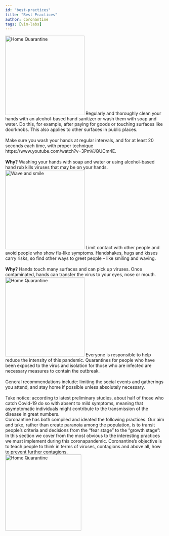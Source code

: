 ```yaml
---
id: "best-practices"
title: "Best Practices"
author: coronantine
tags: [vim-labs]
---
```



<Grid container>
	<Grid item xs={12} md={4}>
		<img alt ="Home Quarantine" src="/best-practice/wash-your-hands-blue-icon.png" width="250px" height="250px"/>
		<Typography>
			Regularly and thoroughly clean your hands with an alcohol-based hand sanitizer or wash them with soap and water. Do this, for example, after paying for goods or touching surfaces like doorknobs. This also applies to other surfaces in public places.
			<br/>
			<br/>
			Make sure you wash your hands at regular intervals, and for at least 20 seconds each time, with proper technique https://www.youtube.com/watch?v=3PmVJQUCm4E.  
			<br/>
			<br/>
			<b>Why?</b> Washing your hands with soap and water or using alcohol-based hand rub kills viruses that may be on your hands. 
		</Typography>
	</Grid>
	<Grid item xs={12} md={4}>
		<img alt ="Wave and smile" src="/best-practice/wave-and-smile-blue-icon.png" width="250px" height="250px"/>
		<Typography>
			Limit contact with other people and avoid people who show flu-like symptoms. Handshakes, hugs and kisses carry risks, so find other ways to greet people – like smiling and waving.
			<br/>
			<br/>
			<b>Why?</b> Hands touch many surfaces and can pick up viruses. Once contaminated, hands can transfer the virus to your eyes, nose or mouth.
		</Typography>
	</Grid>
	<Grid item xs={12} md={4}>
		<img alt ="Home Quarantine" src="/best-practice/quarantine.png" width="250px" height="250px"/>
		<Typography>
			Everyone is responsible to help reduce the intensity of this pandemic. Quarantines for people who have been exposed to the virus and isolation for those who are infected are necessary measures to contain the outbreak. 
			<br/>
			<br/>
			General recommendations include: limiting the social events and gatherings you attend, and stay home if possible unless absolutely necessary.
			<br/>
			<br/>
			Take notice: according to latest preliminary studies, about half of those who catch Covid-19 do so with absent to mild symptoms, meaning that asymptomatic individuals might contribute to the transmission of the disease in great numbers. 
		</Typography>
	</Grid>
</Grid>

<br/>
<Typography>
Coronantine has both compiled and ideated the following practices. Our aim and take, rather than create paranoia among the population, is to transit people’s criteria and decisions from the “fear stage” to the “growth stage”:
</Typography>
<br/>
<Typography>
In this section we cover from the most obvious to the interesting practices we must implement during this coronapandemic. Coronantine’s objective is to teach people to think in terms of viruses, contagions and above all, how to prevent further contagions.
</Typography>
<br/>
<img alt ="Home Quarantine" src="/best-practice/hands-floor.png" width="240px" height="240px"/>